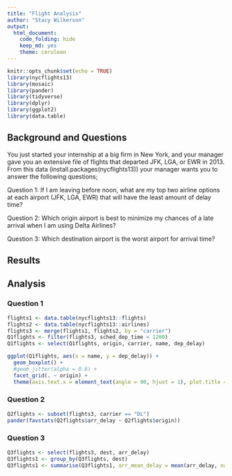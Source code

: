 ```yaml
---
title: "Flight Analysis"
author: "Stacy Wilkerson"
output: 
  html_document:
    code_folding: hide
    keep_md: yes
    theme: cerulean
---
```


```r
knitr::opts_chunk$set(echo = TRUE)
library(nycflights13)
library(mosaic)
library(pander)
library(tidyverse)
library(dplyr)
library(ggplot2)
library(data.table)
```

## Background and Questions
You just started your internship at a big firm in New York, and your manager gave you an extensive file of flights that departed JFK, LGA, or EWR in 2013. From this data (install.packages(nycflights13)) your manager wants you to answer the following questions;

Question 1: If I am leaving before noon, what are my top two airline options at each airport (JFK, LGA, EWR) that will have the least amount of delay time?

Question 2: Which origin airport is best to minimize my chances of a late arrival when I am using Delta Airlines?

Question 3: Which destination airport is the worst airport for arrival time?

## Results


## Analysis

### Question 1

```r
flights1 <- data.table(nycflights13::flights)
flights2 <- data.table(nycflights13::airlines)
flights3 <- merge(flights1, flights2, by = "carrier")
Q1flights <- filter(flights3, sched_dep_time < 1200)
Q1flights <- select(Q1flights, origin, carrier, name, dep_delay)
```



```r
ggplot(Q1flights, aes(x = name, y = dep_delay)) +
  geom_boxplot() +
  #geom_jitter(alpha = 0.6) +
  facet_grid(. ~ origin) +
  theme(axis.text.x = element_text(angle = 90, hjust = 1), plot.title = element_text(hjust = 0.5))
```



### Question 2

```r
Q2flights <- subset(flights3, carrier == "DL")
pander(favstats(Q2flights$arr_delay ~ Q2flights$origin))
```


### Question 3

```r
Q3flights <- select(flights3, dest, arr_delay)
Q3flights1 <- group_by(Q3flights, dest)
Q3flights1 <- summarise(Q3flights1, arr_mean_delay = mean(arr_delay, na.rm = TRUE))
```





